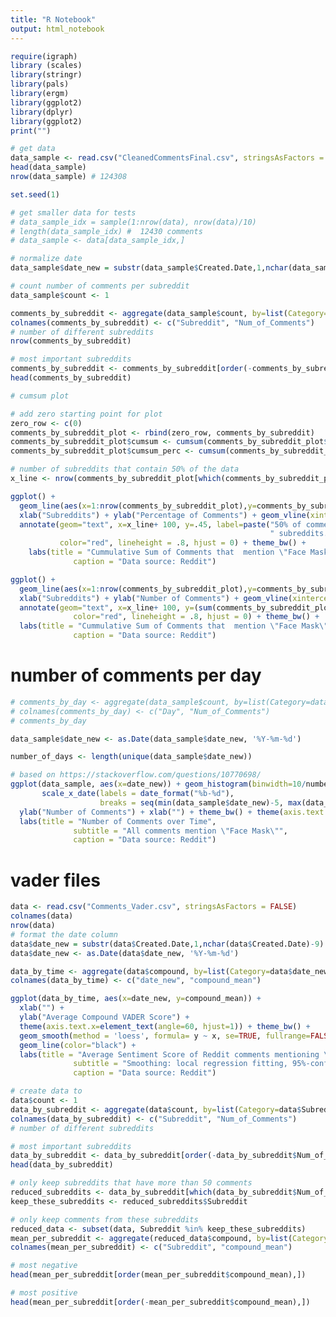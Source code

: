 ```yaml
---
title: "R Notebook"
output: html_notebook
---
```


```r
require(igraph)
library (scales)
library(stringr)
library(pals)
library(ergm)
library(ggplot2)
library(dplyr)
library(ggplot2)
print("")
```
```r
# get data
data_sample <- read.csv("CleanedCommentsFinal.csv", stringsAsFactors = FALSE)
head(data_sample)
nrow(data_sample) # 124308
```


```r
set.seed(1)

# get smaller data for tests
# data_sample_idx = sample(1:nrow(data), nrow(data)/10)
# length(data_sample_idx) #  12430 comments
# data_sample <- data[data_sample_idx,]

# normalize date
data_sample$date_new = substr(data_sample$Created.Date,1,nchar(data_sample$Created.Date)-9)

# count number of comments per subreddit
data_sample$count <- 1

comments_by_subreddit <- aggregate(data_sample$count, by=list(Category=data_sample$Subreddit), FUN=sum)
colnames(comments_by_subreddit) <- c("Subreddit", "Num_of_Comments")
# number of different subreddits
nrow(comments_by_subreddit)

# most important subreddits
comments_by_subreddit <- comments_by_subreddit[order(-comments_by_subreddit$Num_of_Comments),]
head(comments_by_subreddit)
```

```r
# cumsum plot

# add zero starting point for plot
zero_row <- c(0)
comments_by_subreddit_plot <- rbind(zero_row, comments_by_subreddit)
comments_by_subreddit_plot$cumsum <- cumsum(comments_by_subreddit_plot$Num_of_Comments)
comments_by_subreddit_plot$cumsum_perc <- cumsum(comments_by_subreddit_plot$Num_of_Comments)/sum(comments_by_subreddit_plot$Num_of_Comments)

# number of subreddits that contain 50% of the data
x_line <- nrow(comments_by_subreddit_plot[which(comments_by_subreddit_plot$cumsum_perc <= .5),])

ggplot() + 
  geom_line(aes(x=1:nrow(comments_by_subreddit_plot),y=comments_by_subreddit_plot$cumsum_perc)) +  
  xlab("Subreddits") + ylab("Percentage of Comments") + geom_vline(xintercept = x_line, color = "red", size=0.5) +
  annotate(geom="text", x=x_line+ 100, y=.45, label=paste("50% of comments\nwere made in only \n",  as.character(x_line), 
                                                          " subreddits.", sep=""),
           color="red", lineheight = .8, hjust = 0) + theme_bw() +
    labs(title = "Cummulative Sum of Comments that  mention \"Face Mask\" by Subreddit",
              caption = "Data source: Reddit")

ggplot() + 
  geom_line(aes(x=1:nrow(comments_by_subreddit_plot),y=comments_by_subreddit_plot$cumsum)) +  
  xlab("Subreddits") + ylab("Number of Comments") + geom_vline(xintercept = x_line, color = "red", size=0.5) +
  annotate(geom="text", x=x_line+ 100, y=(sum(comments_by_subreddit_plot$Num_of_Comments)/2)*0.9, label=paste("50% of comments\nwere made in only \n",  as.character(x_line), " subreddits.", sep=""),
              color="red", lineheight = .8, hjust = 0) + theme_bw() +
  labs(title = "Cummulative Sum of Comments that  mention \"Face Mask\" by Subreddit",
              caption = "Data source: Reddit")

```

# number of comments per day

```r
# comments_by_day <- aggregate(data_sample$count, by=list(Category=data_sample$date_new), FUN=sum)
# colnames(comments_by_day) <- c("Day", "Num_of_Comments")
# comments_by_day

data_sample$date_new <- as.Date(data_sample$date_new, '%Y-%m-%d')

number_of_days <- length(unique(data_sample$date_new))

# based on https://stackoverflow.com/questions/10770698/
ggplot(data_sample, aes(x=date_new)) + geom_histogram(binwidth=10/number_of_days, colour="black") +
       scale_x_date(labels = date_format("%b-%d"),
                    breaks = seq(min(data_sample$date_new)-5, max(data_sample$date_new)+5, 5))+ 
  ylab("Number of Comments") + xlab("") + theme_bw() + theme(axis.text.x = element_text(angle = 90)) + 
  labs(title = "Number of Comments over Time",
              subtitle = "All comments mention \"Face Mask\"",
              caption = "Data source: Reddit")
```

# vader files

```r
data <- read.csv("Comments_Vader.csv", stringsAsFactors = FALSE)
colnames(data)
nrow(data)
# format the date column
data$date_new = substr(data$Created.Date,1,nchar(data$Created.Date)-9)
data$date_new <- as.Date(data$date_new, '%Y-%m-%d')
```

```r
data_by_time <- aggregate(data$compound, by=list(Category=data$date_new), FUN=mean)
colnames(data_by_time) <- c("date_new", "compound_mean")

ggplot(data_by_time, aes(x=date_new, y=compound_mean)) +
  xlab("") +
  ylab("Average Compound VADER Score") +
  theme(axis.text.x=element_text(angle=60, hjust=1)) + theme_bw() + 
  geom_smooth(method = 'loess', formula= y ~ x, se=TRUE, fullrange=FALSE, level=0.95, colour="white", alpha=.4, size=.5) +
  geom_line(color="black") + 
  labs(title = "Average Sentiment Score of Reddit comments mentioning \"Face Masks\"",
              subtitle = "Smoothing: local regression fitting, 95%-confidence interval",
              caption = "Data source: Reddit")
```




```r
# create data to 
data$count <- 1
data_by_subreddit <- aggregate(data$count, by=list(Category=data$Subreddit), FUN=sum)
colnames(data_by_subreddit) <- c("Subreddit", "Num_of_Comments")
# number of different subreddits

# most important subreddits
data_by_subreddit <- data_by_subreddit[order(-data_by_subreddit$Num_of_Comments),]
head(data_by_subreddit)

# only keep subreddits that have more than 50 comments
reduced_subreddits <- data_by_subreddit[which(data_by_subreddit$Num_of_Comments >= 50),]
keep_these_subreddits <- reduced_subreddits$Subreddit

# only keep comments from these subreddits
reduced_data <- subset(data, Subreddit %in% keep_these_subreddits)
mean_per_subreddit <- aggregate(reduced_data$compound, by=list(Category=reduced_data$Subreddit), FUN=mean)
colnames(mean_per_subreddit) <- c("Subreddit", "compound_mean")

# most negative
head(mean_per_subreddit[order(mean_per_subreddit$compound_mean),])

# most positive
head(mean_per_subreddit[order(-mean_per_subreddit$compound_mean),])
```













